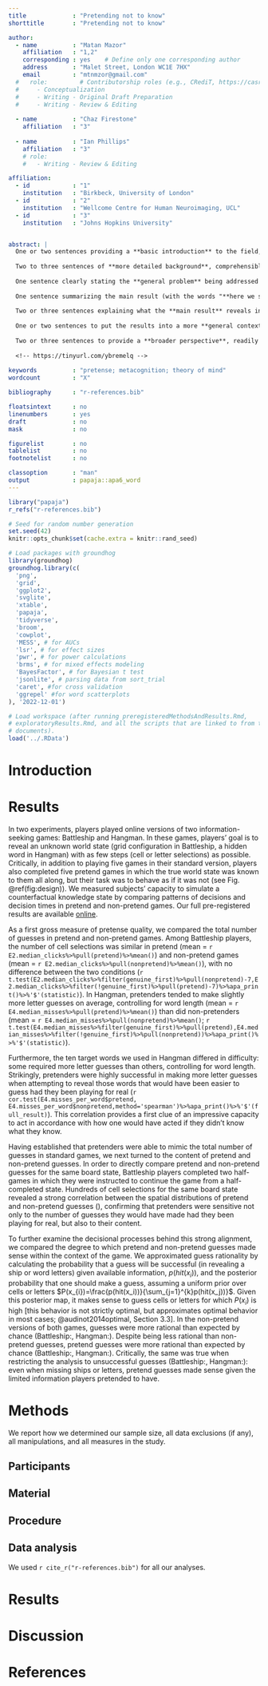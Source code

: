 ```yaml
---
title             : "Pretending not to know"
shorttitle        : "Pretending not to know"

author: 
  - name          : "Matan Mazor"
    affiliation   : "1,2"
    corresponding : yes    # Define only one corresponding author
    address       : "Malet Street, London WC1E 7HX"
    email         : "mtnmzor@gmail.com"
  #   role:         # Contributorship roles (e.g., CRediT, https://casrai.org/credit/)
  #     - Conceptualization
  #     - Writing - Original Draft Preparation
  #     - Writing - Review & Editing
  
  - name          : "Chaz Firestone"
    affiliation   : "3"
    
  - name          : "Ian Phillips"
    affiliation   : "3"
    # role:
    #   - Writing - Review & Editing

affiliation:
  - id            : "1"
    institution   : "Birkbeck, University of London"
  - id            : "2"
    institution   : "Wellcome Centre for Human Neuroimaging, UCL"
  - id            : "3"
    institution   : "Johns Hopkins University"


abstract: |
  One or two sentences providing a **basic introduction** to the field,  comprehensible to a scientist in any discipline.
  
  Two to three sentences of **more detailed background**, comprehensible  to scientists in related disciplines.
  
  One sentence clearly stating the **general problem** being addressed by  this particular study.
  
  One sentence summarizing the main result (with the words "**here we show**" or their equivalent).
  
  Two or three sentences explaining what the **main result** reveals in direct comparison to what was thought to be the case previously, or how the  main result adds to previous knowledge.
  
  One or two sentences to put the results into a more **general context**.
  
  Two or three sentences to provide a **broader perspective**, readily comprehensible to a scientist in any discipline.
  
  <!-- https://tinyurl.com/ybremelq -->
  
keywords          : "pretense; metacognition; theory of mind"
wordcount         : "X"

bibliography      : "r-references.bib"

floatsintext      : no
linenumbers       : yes
draft             : no
mask              : no

figurelist        : no
tablelist         : no
footnotelist      : no

classoption       : "man"
output            : papaja::apa6_word
---
```


```r
library("papaja")
r_refs("r-references.bib")
```

```r
# Seed for random number generation
set.seed(42)
knitr::opts_chunk$set(cache.extra = knitr::rand_seed)

# Load packages with groundhog
library(groundhog)
groundhog.library(c(
  'png',
  'grid',
  'ggplot2',
  'svglite',
  'xtable',
  'papaja',
  'tidyverse',
  'broom',
  'cowplot',
  'MESS', # for AUCs
  'lsr', # for effect sizes
  'pwr', # for power calculations
  'brms', # for mixed effects modeling
  'BayesFactor', # for Bayesian t test
  'jsonlite', # parsing data from sort_trial
  'caret', #for cross validation
  'ggrepel' #for word scatterplots
), '2022-12-01')

# Load workspace (after running preregisteredMethodsAndResults.Rmd, 
# exploratoryResults.Rmd, and all the scripts that are linked to from these 
# documents). 
load('../.RData')
```

# Introduction


# Results 

In two experiments, players played online versions of two information-seeking games: Battleship and Hangman. In these games, players' goal is to reveal an unknown world state (grid configuration in Battleship, a hidden word in Hangman) with as few steps (cell or letter selections) as possible. Critically, in addition to playing five games in their standard version, players also completed five pretend games in which the true world state was known to them all along, but their task was to behave as if it was not (see Fig. \@ref(fig:design)). We measured subjects' capacity to simulate a counterfactual knowledge state by comparing patterns of decisions and decision times in pretend and non-pretend games. Our full pre-registered results are available [online](https://matanmazor.github.io/ignorance/docs/exp.-1-battleship.html). 

As a first gross measure of pretense quality, we compared the total number of guesses in pretend and non-pretend games. Among Battleship players, the number of cell selections was similar in pretend (mean = `r E2.median_clicks%>%pull(pretend)%>%mean()`) and non-pretend games (mean = `r E2.median_clicks%>%pull(nonpretend)%>%mean()`), with no difference between the two conditions (`r t.test(E2.median_clicks%>%filter(genuine_first)%>%pull(nonpretend)-7,E2.median_clicks%>%filter(!genuine_first)%>%pull(pretend)-7)%>%apa_print()%>%'$'(statistic)`). In Hangman, pretenders tended to make slightly more letter guesses on average, controlling for word length (mean = `r E4.median_misses%>%pull(pretend)%>%mean()`) than did non-pretenders (mean = `r E4.median_misses%>%pull(nonpretend)%>%mean()`; `r t.test(E4.median_misses%>%filter(genuine_first)%>%pull(pretend),E4.median_misses%>%filter(!genuine_first)%>%pull(nonpretend))%>%apa_print()%>%'$'(statistic)`). 

Furthermore, the ten target words we used in Hangman differed in difficulty: some required more letter guesses than others, controlling for word length. Strikingly, pretenders were highly successful in making more letter guesses when attempting to reveal those words that would have been easier to guess had they been playing for real (`r cor.test(E4.misses_per_word$pretend, E4.misses_per_word$nonpretend,method='spearman')%>%apa_print()%>%'$'(full_result)`). This correlation provides a first clue of an impressive capacity to act in accordance with how one would have acted if they didn't know what they know.

Having established that pretenders were able to mimic the total number of guesses in standard games, we next turned to the content of pretend and non-pretend guesses. In order to directly compare pretend and non-pretend guesses for the same board state, Battleship players completed two half-games in which they were instructed to continue the game from a half-completed state. Hundreds of cell selections for the same board state revealed a strong correlation between the spatial distributions of pretend and non-pretend guesses (), confirming that pretenders were sensitive not only to the number of guesses they would have made had they been playing for real, but also to their content.

To further examine the decisional processes behind this strong alignment, we compared the degree to which pretend and non-pretend guesses made sense within the context of the game. We approximated guess rationality by calculating the probability that a guess will be successful (in revealing a ship or word letters) given available information, $p(hit(x_{i}))$, and the posterior probability that one should make a guess, assuming a uniform prior over cells or letters $P(x_{i})=\frac{p(hit(x_i))}{\sum_{j=1}^{k}p(hit(x_j))}$. Given this posterior map, it makes sense to guess cells or letters for which $P(x_{i})$ is high [this behavior is not strictly optimal, but approximates optimal behavior in most cases; @audinot2014optimal, Section 3.3]. In the non-pretend versions of both games, guesses were more rational than expected by chance (Battleship:, Hangman:). Despite being less rational than non-pretend guesses, pretend guesses were more rational than expected by chance (Battleship:, Hangman:). Critically, the same was true when restricting the analysis to unsuccessful guesses (Battleship:, Hangman:): even when missing ships or letters, pretend guesses made sense given the limited information players pretended to have.




# Methods
We report how we determined our sample size, all data exclusions (if any), all manipulations, and all measures in the study. <!-- 21-word solution (Simmons, Nelson & Simonsohn, 2012; retrieved from http://ssrn.com/abstract=2160588) -->

## Participants

## Material

## Procedure

## Data analysis
We used `r cite_r("r-references.bib")` for all our analyses.


# Results

# Discussion


\newpage

# References

::: {#refs custom-style="Bibliography"}
:::
